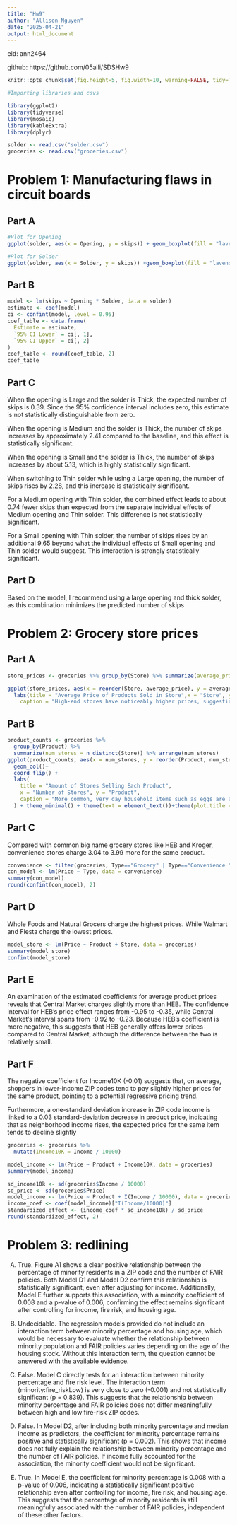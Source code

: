 ---
title: "Hw9"
author: "Allison Nguyen"
date: "2025-04-21"
output: html_document
---
eid: ann2464

github: https://github.com/05alli/SDSHw9

```{r setup, include=FALSE}
knitr::opts_chunk$set(fig.height=5, fig.width=10, warning=FALSE, tidy=TRUE, tidy.opts=list(width.cutoff=60)) 
```

```{r echo=FALSE, message=FALSE}
#Importing libraries and csvs

library(ggplot2)
library(tidyverse)
library(mosaic)
library(kableExtra)
library(dplyr)

solder <- read.csv("solder.csv")
groceries <- read.csv("groceries.csv")
```

# **Problem 1: Manufacturing flaws in circuit boards**

## **Part A**

```{r, echo=FALSE, message=FALSE}
#Plot for Opening
ggplot(solder, aes(x = Opening, y = skips)) + geom_boxplot(fill = "lavender") + labs( title = "Amount of Skips by Opening Size",x = "Opening Size",y = "Number of Skips")+ theme_minimal() + theme(text = element_text())+theme(plot.title = element_text(hjust = 0.5))

#Plot for Solder
ggplot(solder, aes(x = Solder, y = skips)) +geom_boxplot(fill = "lavender") + labs(title = "Amount of Skips by Solder Thickness",x = "Solder Thickness", y = "Number of Skips")+ theme_minimal() + theme(text = element_text())+theme(plot.title = element_text(hjust = 0.5))
```

## **Part B**
```{r, echo=FALSE, message=FALSE}
model <- lm(skips ~ Opening * Solder, data = solder)
estimate <- coef(model)
ci <- confint(model, level = 0.95)
coef_table <- data.frame(
  Estimate = estimate,
  `95% CI Lower` = ci[, 1],
  `95% CI Upper` = ci[, 2]
)
coef_table <- round(coef_table, 2)
coef_table
```
## **Part C**
When the opening is Large and the solder is Thick, the expected number of skips is 0.39. Since the 95% confidence interval includes zero, this estimate is not statistically distinguishable from zero.

When the opening is Medium and the solder is Thick, the number of skips increases by approximately 2.41 compared to the baseline, and this effect is statistically significant.

When the opening is Small and the solder is Thick, the number of skips increases by about 5.13, which is highly statistically significant.

When switching to Thin solder while using a Large opening, the number of skips rises by 2.28, and this increase is statistically significant.

For a Medium opening with Thin solder, the combined effect leads to about 0.74 fewer skips than expected from the separate individual effects of Medium opening and Thin solder. This difference is not statistically significant.

For a Small opening with Thin solder, the number of skips rises by an additional 9.65 beyond what the individual effects of Small opening and Thin solder would suggest. This interaction is strongly statistically significant.

## **Part D**

Based on the model, I recommend using a large opening and thick solder, as this combination minimizes the predicted number of skips

# **Problem 2: Grocery store prices**

## **Part A**
```{r, echo=FALSE, message=FALSE}
store_prices <- groceries %>% group_by(Store) %>% summarize(average_price = mean(Price, na.rm = TRUE)) %>% arrange(average_price)

ggplot(store_prices, aes(x = reorder(Store, average_price), y = average_price)) + geom_col() + coord_flip() +
  labs(title = "Average Price of Products Sold in Store",x = "Store", y = "Average Price in dollars",
    caption = "High-end stores have noticeably higher prices, suggesting premium pricing strategies. While larger chain grocery stores have lower prices.")+ theme_minimal() + theme(text = element_text())+theme(plot.title = element_text(hjust = 0.5))
```

## **Part B**

```{r, echo=FALSE, message=FALSE}
product_counts <- groceries %>%
  group_by(Product) %>%
  summarize(num_stores = n_distinct(Store)) %>% arrange(num_stores)
ggplot(product_counts, aes(x = num_stores, y = reorder(Product, num_stores))) +
  geom_col()+
  coord_flip() +
  labs(
    title = "Amount of Stores Selling Each Product",
    x = "Number of Stores", y = "Product",
    caption = "More common, very day household items such as eggs are available at all 16 stores. However, more unique products are carried by only a select few stores."
  ) + theme_minimal() + theme(text = element_text())+theme(plot.title = element_text(hjust = 0.5))
```

## **Part C**

Compared with common big name grocery stores like HEB and Kroger, convenience stores charge 3.04 to 3.99 more for the same product.

```{r echo=FALSE, message=FALSE, results='hide'}
convenience <- filter(groceries, Type=="Grocery" | Type=="Convenience ")
con_model <- lm(Price ~ Type, data = convenience)
summary(con_model)
round(confint(con_model), 2)
```

## **Part D**

Whole Foods and Natural Grocers charge the highest prices. While Walmart and Fiesta charge the lowest prices.

```{r, echo=FALSE, message=FALSE, results='hide'}
model_store <- lm(Price ~ Product + Store, data = groceries)
summary(model_store)
confint(model_store)
```

## **Part E**

An examination of the estimated coefficients for average product prices reveals that Central Market charges slightly more than HEB. The confidence interval for HEB’s price effect ranges from -0.95 to -0.35, while Central Market’s interval spans from -0.92 to -0.23. Because HEB’s coefficient is more negative, this suggests that HEB generally offers lower prices compared to Central Market, although the difference between the two is relatively small.

## **Part F**
The negative coefficient for Income10K (-0.01) suggests that, on average, shoppers in lower-income ZIP codes tend to pay slightly higher prices for the same product, pointing to a potential regressive pricing trend.

Furthermore, a one-standard deviation increase in ZIP code income is linked to a 0.03 standard-deviation decrease in product price, indicating that as neighborhood income rises, the expected price for the same item tends to decline slightly

```{r, echo=FALSE, message=FALSE, results='hide'}
groceries <- groceries %>%
  mutate(Income10K = Income / 10000)

model_income <- lm(Price ~ Product + Income10K, data = groceries)
summary(model_income)

sd_income10k <- sd(groceries$Income / 10000)
sd_price <- sd(groceries$Price)
model_income <- lm(Price ~ Product + I(Income / 10000), data = groceries)
income_coef <- coef(model_income)["I(Income/10000)"]
standardized_effect <- (income_coef * sd_income10k) / sd_price
round(standardized_effect, 2)
```

# **Problem 3: redlining**

A) True.
Figure A1 shows a clear positive relationship between the percentage of minority residents in a ZIP code and the number of FAIR policies. Both Model D1 and Model D2 confirm this relationship is statistically significant, even after adjusting for income. Additionally, Model E further supports this association, with a minority coefficient of 0.008 and a p-value of 0.006, confirming the effect remains significant after controlling for income, fire risk, and housing age.

B) Undecidable.
The regression models provided do not include an interaction term between minority percentage and housing age, which would be necessary to evaluate whether the relationship between minority population and FAIR policies varies depending on the age of the housing stock. Without this interaction term, the question cannot be answered with the available evidence.

C) False.
Model C directly tests for an interaction between minority percentage and fire risk level. The interaction term (minority:fire_riskLow) is very close to zero (-0.001) and not statistically significant (p = 0.839). This suggests that the relationship between minority percentage and FAIR policies does not differ meaningfully between high and low fire-risk ZIP codes.

D) False.
In Model D2, after including both minority percentage and median income as predictors, the coefficient for minority percentage remains positive and statistically significant (p = 0.002). This shows that income does not fully explain the relationship between minority percentage and the number of FAIR policies. If income fully accounted for the association, the minority coefficient would not be significant.

E) True.
In Model E, the coefficient for minority percentage is 0.008 with a p-value of 0.006, indicating a statistically significant positive relationship even after controlling for income, fire risk, and housing age. This suggests that the percentage of minority residents is still meaningfully associated with the number of FAIR policies, independent of these other factors.

